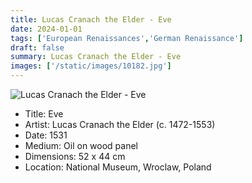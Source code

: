 ```yaml
---
title: Lucas Cranach the Elder - Eve
date: 2024-01-01
tags: ['European Renaissances','German Renaissance']
draft: false
summary: Lucas Cranach the Elder - Eve
images: ['/static/images/10182.jpg']
---
```


![Lucas Cranach the Elder - Eve](/static/images/10182.jpg)

* Title: Eve
* Artist: Lucas Cranach the Elder (c. 1472-1553)
* Date: 1531
* Medium: Oil on wood panel
* Dimensions: 52 x 44  cm
* Location: National Museum, Wroclaw, Poland


